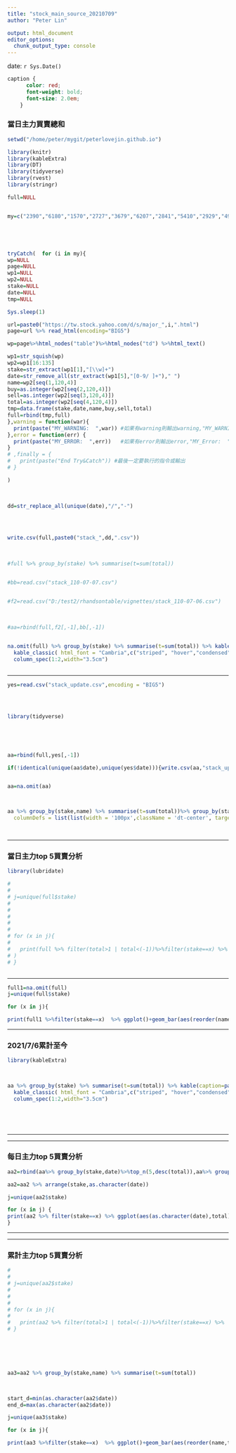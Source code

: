 ```yaml
---
title: "stock_main_source_20210709"
author: "Peter Lin"

output: html_document
editor_options: 
  chunk_output_type: console
---
```


date: `r Sys.Date()`


```css
caption {
      color: red;
      font-weight: bold;
      font-size: 2.0em;
    }
```



### 當日主力買賣總和

```r



setwd("/home/peter/mygit/peterlovejin.github.io")

library(knitr)
library(kableExtra)
library(DT)
library(tidyverse)
library(rvest)
library(stringr)

full=NULL


my=c("2390","6180","1570","2727","3679","6207","2841","5410","2929","4903")





tryCatch(  for (i in my){
wp=NULL
page=NULL
wp1=NULL
wp2=NULL
stake=NULL
date=NULL
tmp=NULL

Sys.sleep(1)

url=paste0("https://tw.stock.yahoo.com/d/s/major_",i,".html")
page=url %>% read_html(encoding="BIG5")

wp=page%>%html_nodes("table")%>%html_nodes("td") %>%html_text()

wp1=str_squish(wp)
wp2=wp1[16:135] 
stake=str_extract(wp1[1],"[\\w]+")
date=str_remove_all(str_extract(wp1[5],"[0-9/ ]+")," ")
name=wp2[seq(1,120,4)]
buy=as.integer(wp2[seq(2,120,4)])
sell=as.integer(wp2[seq(3,120,4)])
total=as.integer(wp2[seq(4,120,4)])
tmp=data.frame(stake,date,name,buy,sell,total)
full=rbind(tmp,full)
},warning = function(war){
  print(paste("MY_WARNING:  ",war)) #如果有warning則輸出warning,"MY_WARNING:  "這一行可以自己改
},error = function(err) {
  print(paste("MY_ERROR:  ",err))   #如果有error則輸出error,"MY_Error:  "這一行可以自己改
}
# ,finally = {
#   print(paste("End Try&Catch")) #最後一定要執行的指令或輸出
# }

)

 
 
dd=str_replace_all(unique(date),"/","-")

 
 

write.csv(full,paste0("stack_",dd,".csv"))
 
 

#full %>% group_by(stake) %>% summarise(t=sum(total))


#bb=read.csv("stack_110-07-07.csv") 
 

#f2=read.csv("D:/test2/rhandsontable/vignettes/stack_110-07-06.csv")

 
 
#aa=rbind(full,f2[,-1],bb[,-1])


na.omit(full) %>% group_by(stake) %>% summarise(t=sum(total)) %>% kable(caption=dd) %>%
  kable_classic( html_font = "Cambria",c("striped", "hover","condensed"),full_width=F,font_size=20) %>%
  column_spec(1:2,width="3.5cm")



```




--------------------------------------------------------------------- 

 
 
```r


 
 

yes=read.csv("stack_update.csv",encoding = "BIG5")

 

 
library(tidyverse)

 
 
 

aa=rbind(full,yes[,-1])

if(!identical(unique(aa$date),unique(yes$date))){write.csv(aa,"stack_update.csv")}


aa=na.omit(aa)



aa %>% group_by(stake,name) %>% summarise(t=sum(total))%>% group_by(stake)%>%arrange(stake,-t)%>% datatable(options = list(autoWidth=T,
  columnDefs = list(list(width = '100px',className = 'dt-center', targets = '_all'))))




```



--------------------------------------------------------------------- 


### 當日主力top 5買賣分析
 
```r

library(lubridate)

# 
# 
# j=unique(full$stake)
# 
# 
# 
# 
# 
# for (x in j){
#   
#   print(full %>% filter(total>1 | total<(-1))%>%filter(stake==x) %>%  arrange(total) %>% ggplot()+geom_bar(aes(date,total,fill=ifelse(total>0,"blue","red")),stat="identity")+theme(axis.text.x=element_text(angle = 0,size=8))+geom_hline(yintercept = 0)+facet_wrap(name~.,ncol=5)+labs(title=x) +theme(legend.position = "none")
# )
# }



```


---------------------------------------------------------------------



```r


full1=na.omit(full) 
j=unique(full$stake)

for (x in j){

print(full1 %>%filter(stake==x)  %>% ggplot()+geom_bar(aes(reorder(name,total),total,fill=ifelse(total>0,"blue","red")),stat="identity",position = "dodge")+theme(axis.text.x=element_text(angle = 0,size=8))+geom_hline(yintercept = 0)+labs(title=paste(x,"@",dd),y="",x="") +theme(legend.position = "none")+coord_flip()) }


```








---------------------------------------------------------------------


### 2021/7/6累計至今

```r

library(kableExtra)
 


aa %>% group_by(stake) %>% summarise(t=sum(total)) %>% kable(caption=paste0(min(as.character(aa$date)),"~",max(as.character(aa$date)))) %>%
  kable_classic( html_font = "Cambria",c("striped", "hover","condensed"),full_width=F,font_size=20) %>%
  column_spec(1:2,width="3.5cm")

 
 



```



----------------------------------------------------------------

---------------------------------------------------------------- 



### 每日主力top 5買賣分析


```r

aa2=rbind(aa%>% group_by(stake,date)%>%top_n(5,desc(total)),aa%>% group_by(stake,date)%>%top_n(5,total)) 

aa2=aa2 %>% arrange(stake,as.character(date))

j=unique(aa2$stake)

for (x in j) {
print(aa2 %>% filter(stake==x) %>% ggplot(aes(as.character(date),total))+geom_bar(aes(fill=ifelse(total>0,"blue","red")),stat="identity",position="dodge")+labs(title=x,x="",y="") +theme(axis.text.x = element_text(angle=20,size = 7),legend.position = "none")+facet_wrap(name~.,ncol=7))
}

```



----------------------------------------------------------------

---------------------------------------------------------------- 



### 累計主力top 5買賣分析


```r



 


 

# 
# 
# j=unique(aa2$stake)
# 
# 
# 
# for (x in j){
#   
#   print(aa2 %>% filter(total>1 | total<(-1))%>%filter(stake==x) %>%  arrange(total) %>% ggplot()+geom_bar(aes(date,total,fill=ifelse(total>0,"blue","red")),stat="identity")+theme(axis.text.x=element_text(angle = 0,size=8))+geom_hline(yintercept = 0)+facet_wrap(name~.,ncol=5)+labs(title=x) +theme(legend.position = "none"))
# }


 



aa3=aa2 %>% group_by(stake,name) %>% summarise(t=sum(total))

 

start_d=min(as.character(aa2$date))
end_d=max(as.character(aa2$date))

j=unique(aa3$stake) 

for (x in j){

print(aa3 %>%filter(stake==x)  %>% ggplot()+geom_bar(aes(reorder(name,t),t,fill=ifelse(t>0,"blue","red")),stat="identity",position = "dodge")+theme(axis.text.x=element_text(angle = 20,size=8))+geom_hline(yintercept = 0) +theme(legend.position = "none")+coord_flip()+labs(title=paste(x,"@",start_d,"~",end_d),y="",x="")) }





```








